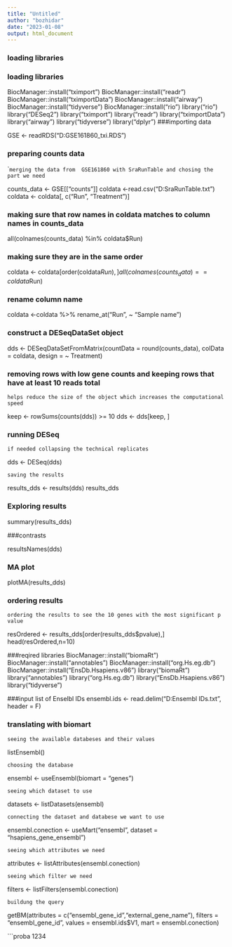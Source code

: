 ```yaml
---
title: "Untitled"
author: "bozhidar"
date: "2023-01-08"
output: html_document
---
```

### loading libraries
### loading libraries

BiocManager::install("tximport")
BiocManager::install("readr")
BiocManager::install("tximportData")
BiocManager::install("airway")
BiocManager::install("tidyverse")
BiocManager::install("rio")
library("rio")
library("DESeq2")
library("tximport")
library("readr")
library("tximportData")
library("airway")
library("tidyverse")
library("dplyr")
###importing data

GSE <- readRDS("D:GSE161860_txi.RDS")

### preparing counts data

``` merging the data from  GSE161860 with SraRunTable and chosing the part we need``

counts_data <- GSE[["counts"]]
coldata <-read.csv("D:SraRunTable.txt")
coldata <- coldata[, c("Run", "Treatment")]

### making sure that row names in coldata matches to column names in counts_data

all(colnames(counts_data) %in% coldata$Run)

### making sure they are in the same order

coldata <- coldata[order(coldata$Run),]
all(colnames(counts_data) == coldata$Run)

### rename column name

coldata <-coldata %>%
  rename_at("Run", ~ "Sample name")

### construct a DESeqDataSet object

dds <- DESeqDataSetFromMatrix(countData = round(counts_data),
                              colData = coldata,
                              design = ~ Treatment)

### removing rows with low gene counts and keeping rows that have at least 10 reads total

`` helps reduce the size of the object which increases the computational speed``

keep <- rowSums(counts(dds)) >= 10
dds <- dds[keep, ]

### running DESeq

`` if needed collapsing the technical replicates``

dds <- DESeq(dds)

``saving the results``

results_dds <- results(dds)
results_dds

### Exploring results

summary(results_dds)

###contrasts

resultsNames(dds)

### MA plot

plotMA(results_dds)

### ordering results

`` ordering the results to see the 10 genes with the most significant p value``

resOrdered <- results_dds[order(results_dds$pvalue),]
head(resOrdered,n=10)

###reqired libraries
BiocManager::install("biomaRt")
BiocManager::install("annotables")
BiocManager::install("org.Hs.eg.db")
BiocManager::install("EnsDb.Hsapiens.v86")
library("biomaRt")
library("annotables")
library("org.Hs.eg.db")
library("EnsDb.Hsapiens.v86")
library("tidyverse")

###input list of Enselbl IDs
ensembl.ids <- read.delim("D:Ensembl IDs.txt", header = F)

### translating with biomart

`` seeing the available databeses and their values``

listEnsembl()

`` choosing the database``

ensembl <- useEnsembl(biomart = "genes")

``seeing which dataset to use``

datasets <- listDatasets(ensembl)

``connecting the dataset and databese we want to use``

ensembl.conection <- useMart("ensembl", dataset = "hsapiens_gene_ensembl")

``seeing which attributes we need``

attributes <- listAttributes(ensembl.conection)

``seeing which filter we need``

filters <- listFilters(ensembl.conection)

``buildung the query``

getBM(attributes = c("ensembl_gene_id","external_gene_name"),
      filters = "ensembl_gene_id ",
      values = ensembl.ids$V1,
      mart = ensembl.conection)


```proba 1234
